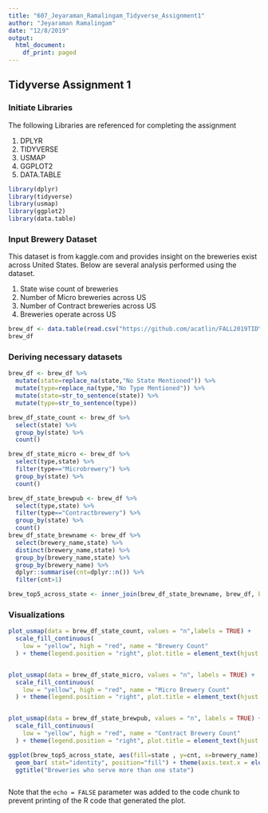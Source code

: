 ```yaml
---
title: "607_Jeyaraman_Ramalingam_Tidyverse_Assignment1"
author: "Jeyaraman Ramalingam"
date: "12/8/2019"
output: 
  html_document:
    df_print: paged
---
```

## Tidyverse Assignment 1 {.tabset .tabset-pills}

### Initiate Libraries
The following Libraries are referenced for completing the assignment

1. DPLYR
2. TIDYVERSE
3. USMAP
4. GGPLOT2
5. DATA.TABLE

```r
library(dplyr)
library(tidyverse)
library(usmap)
library(ggplot2)
library(data.table)
```

### Input Brewery Dataset

This dataset is from kaggle.com and provides insight on the breweries exist across United States. Below are several analysis performed using the dataset.

1. State wise count of breweries
2. Number of Micro breweries across US
3. Number of Contract breweries across US
4. Breweries operate across US

```r
brew_df <- data.table(read.csv("https://github.com/acatlin/FALL2019TIDYVERSE/blob/master/JR_TidyVerse_Assignment/breweries_us.csv",sep = ",", stringsAsFactors = F))
brew_df
```

### Deriving necessary datasets

```r
brew_df <- brew_df %>%
  mutate(state=replace_na(state,"No State Mentioned")) %>%
  mutate(type=replace_na(type,"No Type Mentioned")) %>%
  mutate(state=str_to_sentence(state)) %>%
  mutate(type=str_to_sentence(type))

brew_df_state_count <- brew_df %>%
  select(state) %>%
  group_by(state) %>%
  count()

brew_df_state_micro <- brew_df %>%
  select(type,state) %>%
  filter(type=="Microbrewery") %>%
  group_by(state) %>%
  count()

brew_df_state_brewpub <- brew_df %>%
  select(type,state) %>%
  filter(type=="Contractbrewery") %>%
  group_by(state) %>%
  count()
brew_df_state_brewname <- brew_df %>%
  select(brewery_name,state) %>%
  distinct(brewery_name,state) %>%
  group_by(brewery_name,state) %>%
  group_by(brewery_name) %>%
  dplyr::summarise(cnt=dplyr::n()) %>%
  filter(cnt>1) 

brew_top5_across_state <- inner_join(brew_df_state_brewname, brew_df, by = "brewery_name")
```
### Visualizations
```r
plot_usmap(data = brew_df_state_count, values = "n",labels = TRUE) + 
  scale_fill_continuous(
    low = "yellow", high = "red", name = "Brewery Count"
  ) + theme(legend.position = "right", plot.title = element_text(hjust = 0.5)) + labs(title = "Brewery Count by State")


plot_usmap(data = brew_df_state_micro, values = "n", labels = TRUE) + 
  scale_fill_continuous(
    low = "yellow", high = "red", name = "Micro Brewery Count"
  ) + theme(legend.position = "right", plot.title = element_text(hjust = 0.5)) + labs(title = "MicroBrewery Count by State")


plot_usmap(data = brew_df_state_brewpub, values = "n", labels = TRUE) + 
  scale_fill_continuous(
    low = "yellow", high = "red", name = "Contract Brewery Count"
  ) + theme(legend.position = "right", plot.title = element_text(hjust = 0.5)) + labs(title = "Contract Brewery Count by State")

ggplot(brew_top5_across_state, aes(fill=state , y=cnt, x=brewery_name)) +
  geom_bar( stat="identity", position="fill") + theme(axis.text.x = element_text(angle=90)) + xlab("Brewing Co.") + ylab("Number of Breweries by State") +
  ggtitle("Breweries who serve more than one state") 


```



```r
```

Note that the `echo = FALSE` parameter was added to the code chunk to prevent printing of the R code that generated the plot.
